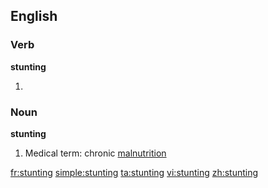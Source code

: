 ==English==

===Verb===
'''stunting'''

# {{present participle of|stunt}}

===Noun===
'''stunting'''

# Medical term: chronic [[malnutrition]]

[[fr:stunting]]
[[simple:stunting]]
[[ta:stunting]]
[[vi:stunting]]
[[zh:stunting]]